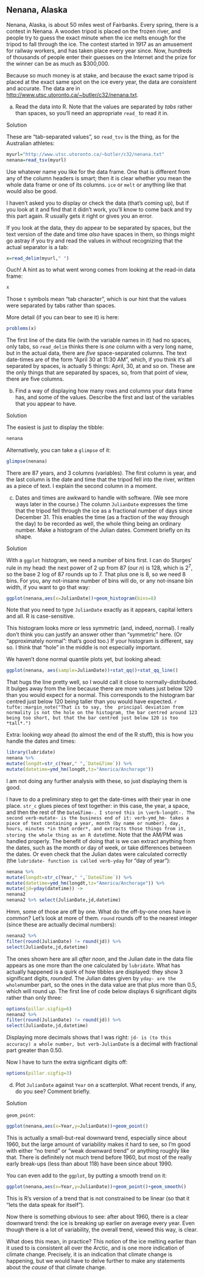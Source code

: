 ##  Nenana, Alaska


 Nenana, Alaska, is about 50 miles west of Fairbanks.
Every spring, there is a contest in Nenana. A wooden tripod is
placed on the frozen river, and people try to guess the exact minute
when the ice melts enough for the tripod to fall through the ice. The
contest started in 1917 as an amusement for railway workers, and has
taken place every year since. Now, hundreds of thousands of people
enter their guesses on the Internet and the prize for the winner can
be as much as \$300,000.

Because so much money is at stake, and because the exact same tripod
is placed at the exact same spot on the ice every year, the data are
consistent and accurate. The data are in
[http://www.utsc.utoronto.ca/~butler/c32/nenana.txt](http://www.utsc.utoronto.ca/~butler/c32/nenana.txt). 



(a) Read the data into R.  Note that the values are
separated by *tabs* rather than spaces, so you'll need an
appropriate `read_` to read it in.


Solution


These are "tab-separated values", so `read_tsv` is the
thing, as for the Australian athletes:
```r
myurl="http://www.utsc.utoronto.ca/~butler/c32/nenana.txt"
nenana=read_tsv(myurl)
```       

Use whatever name you like for the data frame. One that is different
from any of the column headers is smart; then it is clear whether you
mean the whole data frame or one of its columns. `ice` or
`melt` or anything like that would also be good.

I haven't asked you to display or check the data (that's coming up),
but if you look at it and find that it didn't work, you'll know to
come back and try this part again. R usually gets it right or gives
you an error. 

If you look at the data, they do appear to be separated by spaces, but
the text version of the date and time *also* have spaces in them,
so things might go astray if you try and read the values in without
recognizing that the actual separator is a tab:

```r
x=read_delim(myurl," ")
``` 

Ouch! A hint as to what went wrong comes from looking at the read-in
data frame:

```r
x
``` 

Those `t` symbols mean "tab character", which is our hint that
the values were separated by tabs rather than spaces.

More detail (if you can bear to see it) is here:

```r
problems(x)
``` 

The first line of the data file (with the variable names in it) had no
spaces, only tabs, so `read_delim` thinks there is *one*
column with a very long name, but in the actual data, there are
*five* space-separated columns.  The text date-times are of the
form "April 30 at 11:30 AM", which, if you think it's all separated
by spaces, is actually 5 things: April, 30, at and so on. These are
the only things that are separated by spaces, so, from that point of
view, there are five columns.



(b) Find a way of displaying how many rows and columns your
data frame has, and some of the values. Describe the first and last
of the variables that
you appear to have.


Solution


The easiest is just to display the tibble:
```r
nenana
```       
Alternatively, you can take a `glimpse` of it:

```r
glimpse(nenana)
``` 

There are 87 years, and 3 columns (variables).
The first column is year, and the last
column is the date and time that the tripod fell into the river,
written as a piece of text. I explain the second column in a moment.



(c) Dates and times are awkward to handle with software. (We
see more ways later in the course.)  The column `JulianDate`
expresses the time that the tripod fell through the ice as a
fractional number of days since December 31. This enables the time
(as a fraction of the way through the day) to be recorded as well,
the whole thing being an ordinary number.
Make a histogram of the Julian dates. Comment briefly on its shape.


Solution


With a `ggplot` histogram, we need a number of bins
first. I can do Sturges' rule in my head: the next power of 2 up
from 87 (our $n$) is 128, which is $2^7$, so the base 2 log of
87 rounds up to 7. That plus one is 8, so we need 8 bins. For
you, any not-insane number of bins will do, or any not-insane
bin width, if you want to go that way:
```r
ggplot(nenana,aes(x=JulianDate))+geom_histogram(bins=8)
```       

Note that you need to type `JulianDate` exactly as it
appears, capital letters and all. R is case-sensitive.

This histogram looks more or less symmetric (and, indeed, normal). I
really don't think you can justify an answer other than "symmetric"
here. (Or "approximately normal": that's good too.) If your
histogram is different, say so. I think that "hole" in the middle is
not especially important.

We haven't done normal quantile plots yet, but looking ahead:

```r
ggplot(nenana, aes(sample=JulianDate))+stat_qq()+stat_qq_line()
``` 

That hugs the line pretty well, so I would call it close to
normally-distributed. It bulges away from the line because there are
more values just below 120 than you would expect for a
normal. This corresponds to the histogram bar centred just below 120
being taller than you would have expected.
`r tufte::margin_note("That is to say, the  principal deviation from normality is not the hole on the histogram, the bar centred around 123 being too short, but that the bar centred just below 120 is too *tall*.")`

Extra: looking *way* ahead (to almost the end of the R stuff),
this is how you handle the dates and times:

```r
library(lubridate)
nenana %>% 
mutate(longdt=str_c(Year," ",`Date&Time`)) %>%
mutate(datetime=ymd_hm(longdt,tz="America/Anchorage"))
``` 

I am not doing any further analysis with these, so just displaying them is good. 

I have to do a preliminary step to get the date-times *with* their year in one place. `str_c` glues pieces of text together: in this case, the year, a space, and then the rest of the 
`Date&Time-. I stored this in \verb-longdt-. The second verb-mutate- is the business end of it: verb-ymd_hm- takes a piece of text containing a year, month (by name or number), day, hours, minutes *in that order*, and extracts those things from it, storing the whole thing as an R date`time. Note that the AM/PM was handled properly.
The benefit of doing that is we can extract anything from the dates, such as the month or day of week, or take differences between the dates. Or even check that the Julian dates were calculated correctly (the `lubridate- function is called verb-yday` for "day of year"):

```r
nenana %>% 
mutate(longdt=str_c(Year," ",`Date&Time`)) %>%
mutate(datetime=ymd_hm(longdt,tz="America/Anchorage")) %>% 
mutate(jd=yday(datetime)) ->
nenana2
nenana2 %>% select(JulianDate,jd,datetime)
``` 

Hmm, some of those are off by one. What do the off-by-one ones have in common? Let's look at more of them. `round` rounds off to the nearest integer (since these are actually decimal numbers):

```r
nenana2 %>% 
filter(round(JulianDate) != round(jd)) %>% 
select(JulianDate,jd,datetime)
```

The ones shown here are all *after noon*, and the Julian date in
the data file appears as one more than the one calculated by
`lubridate`. What has actually happened is a quirk of how tibbles
are displayed: they show 3 significant digits, *rounded*. The
Julian dates given by `yday- are the whole`number part, so the
ones in the data value are that plus more than 0.5, which will round
*up*. The first line of code below displays 6 significant digits
rather than only three:

```r
options(pillar.sigfig=6)
nenana2 %>% 
filter(round(JulianDate) != round(jd)) %>% 
select(JulianDate,jd,datetime)
```

Displaying more decimals shows that I was right: `jd- is (to this accuracy) a whole number, but verb-JulianDate` is a decimal with fractional part greater than 0.50.

Now I have to turn the extra signficant digits off:

```r
options(pillar.sigfig=3)
```



(d) Plot `JulianDate` against `Year` on a
scatterplot. What recent trends, if any, do you see? Comment briefly.


Solution



`geom_point`:

```r
ggplot(nenana,aes(x=Year,y=JulianDate))+geom_point()
``` 
This is actually a small-but-real downward trend, especially since
about 1960, 
but the large amount
of variability makes it hard to see, so I'm good with either "no trend" 
or "weak downward trend" 
or anything roughly like that. There is definitely not much trend
before 1960, but most of the really early break-ups (less than about
118) have been since about 1990.

You can even add to the `ggplot`, by putting a smooth trend on it:

```r
ggplot(nenana,aes(x=Year,y=JulianDate))+geom_point()+geom_smooth()
``` 

This is R's version of a trend that is not constrained
to be linear (so that it "lets the data speak for itself").

Now there is something obvious to see: after about 1960, there is a clear
downward trend: the ice is breaking up earlier on average every
year. Even though there is a lot of variability, the overall trend,
viewed this way, is clear.

What does this mean, in practice? This notion of the ice melting
earlier than it used to is consistent all over the Arctic, and is one
more indication of climate change. Precisely, it is an indication that
climate change is happening, but we would have to delve further to
make any statements about the *cause* of that climate change.




